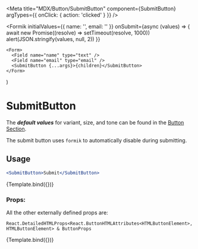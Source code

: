 
<Meta
  title="MDX/Button/SubmitButton"
  component={SubmitButton}
  argTypes={{ onClick: { action: 'clicked' } }}
/>

  <Formik
    initialValues={{ name: '', email: '' }}
    onSubmit={async (values) => {
      await new Promise((resolve) => setTimeout(resolve, 1000))
      alert(JSON.stringify(values, null, 2))
    }}
  >
    <Form>
      <Field name="name" type="text" />
      <Field name="email" type="email" />
      <SubmitButton {...args}>{children}</SubmitButton>
    </Form>
  </Formik>
)

# SubmitButton

The **_default values_** for variant, size, and tone can be found in the [Button Section](/docs/components-button-button--default-story).

The submit button uses `formik` to automatically disable during submitting.

## Usage

```jsx
<SubmitButton>Submit</SubmitButton>
```

<Canvas>
  <Story name="Default" args={{ children: 'Submit' }}>
    {Template.bind({})}
  </Story>
</Canvas>

### Props:

<ArgsTable story="Default" />

All the other externally defined props are:

```
React.DetailedHTMLProps<React.ButtonHTMLAttributes<HTMLButtonElement>, HTMLButtonElement> & ButtonProps
```

<Canvas>
  <Story name="Disabled" args={{ children: 'Submit', disabled: true }}>
    {Template.bind({})}
  </Story>
</Canvas>

